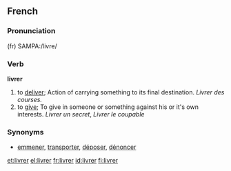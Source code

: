 ==French==

===Pronunciation===
(fr) SAMPA:/livre/

===Verb===
'''livrer'''

# to [[deliver]]; Action of carrying something to its final destination. ''Livrer des courses.''
# to [[give]]; To give in someone or something against his or it's own interests. ''Livrer un secret'', ''Livrer le coupable''

===Synonyms===
*[[emmener]], [[transporter]], [[déposer]], [[dénoncer]]

[[et:livrer]]
[[el:livrer]]
[[fr:livrer]]
[[id:livrer]]
[[fi:livrer]]